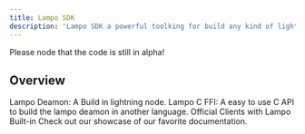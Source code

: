 ```yaml
---
title: Lampo SDK
description: 'Lampo SDK a powerful toolking for build any kind of lightning node.'
---
```


<Tip>Please node that the code is still in alpha!</Tip>

## Overview

<CardGroup cols={2}>
  <Card
    title="Lampo deamon"
    icon="palette"
    href="deamon/introduction"
  >
    Lampo Deamon: A Build in lightning node.
  </Card>
  <Card
    title="C FFI"
    icon="code"
    href="https://mintlify.com/docs/api-playground/openapi"
  >
    Lampo C FFI: A easy to use C API to build the lampo deamon in another language.
  </Card>
  <Card
    title="Clients"
    icon="screwdriver-wrench"
    href="https://mintlify.com/docs/components/accordion"
  >
    Official Clients with Lampo Built-in
  </Card>
  <Card
    title="SDK"
    icon="stars"
    href="https://mintlify.com/showcase"
  >
    Check out our showcase of our favorite documentation.
  </Card>
</CardGroup>
